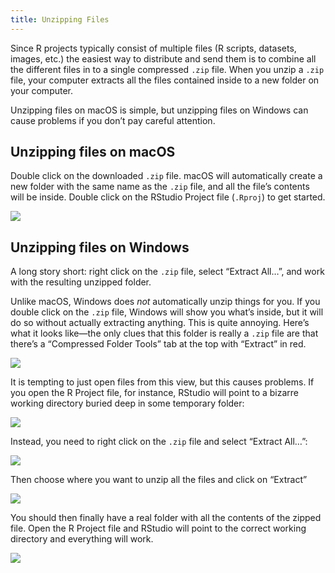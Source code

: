 ```yaml
---
title: Unzipping Files
---
```


Since R projects typically consist of multiple files (R scripts, datasets, images, etc.) the easiest way to distribute and send them is to combine all the different files in to a single compressed `.zip` file. When you unzip a `.zip` file, your computer extracts all the files contained inside to a new folder on your computer.

Unzipping files on macOS is simple, but unzipping files on Windows can cause problems if you don't pay careful attention. 

## Unzipping files on macOS

Double click on the downloaded `.zip` file. macOS will automatically create a new folder with the same name as the `.zip` file, and all the file's contents will be inside. Double click on the RStudio Project file (`.Rproj`) to get started.

![](../../images/unzip-mac.png)

## Unzipping files on Windows

A long story short: right click on the `.zip` file, select "Extract All…", and work with the resulting unzipped folder.

Unlike macOS, Windows does *not* automatically unzip things for you. If you double click on the `.zip` file, Windows will show you what's inside, but it will do so without actually extracting anything. This is quite annoying. Here's what it looks like—the only clues that this folder is really a `.zip` file are that there's a "Compressed Folder Tools" tab at the top with "Extract" in red. 

![](../../images/inside-zip-windows.png)

It is tempting to just open files from this view, but this causes problems. If you open the R Project file, for instance, RStudio will point to a bizarre working directory buried deep in some temporary folder:

![](../../images/temp-wd-windows.png)

Instead, you need to right click on the `.zip` file and select "Extract All…":

![](../../images/extract-windows-1.png)

Then choose where you want to unzip all the files and click on "Extract"

![](../../images/extract-windows-2.png)

You should then finally have a real folder with all the contents of the zipped file. Open the R Project file and RStudio will point to the correct working directory and everything will work.

![](../../images/extract-windows-3.png)